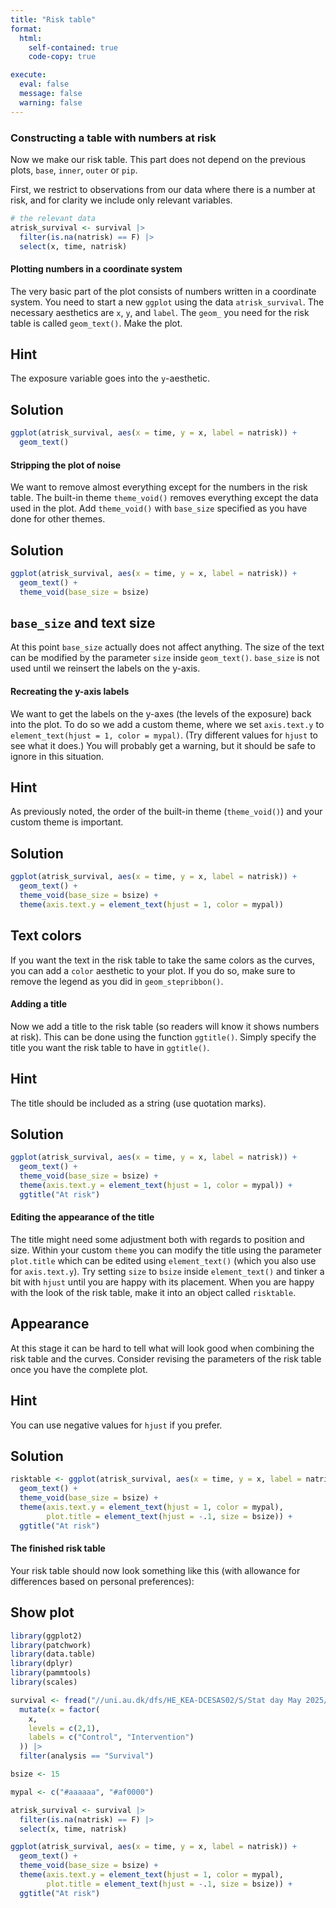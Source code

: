 ```yaml
---
title: "Risk table"
format:
  html:
    self-contained: true
    code-copy: true

execute:
  eval: false
  message: false
  warning: false
---
```

### Constructing a table with numbers at risk
Now we make our risk table. This part does not depend on the previous plots, `base`, `inner`, `outer` or `pip`.

First, we restrict to observations from our data where there is a number at risk, and for clarity we include only relevant variables.

```r
# the relevant data
atrisk_survival <- survival |>
  filter(is.na(natrisk) == F) |>
  select(x, time, natrisk)
```

#### Plotting numbers in a coordinate system
The very basic part of the plot consists of numbers written in a coordinate system. You need to start a new `ggplot` using the data `atrisk_survival`. The necessary aesthetics are `x`, `y`, and `label`. The `geom_` you need for the risk table is called `geom_text()`. Make the plot.

::: {.callout-tip collapse="true" appearance="simple"}
## Hint

The exposure variable goes into the `y`-aesthetic.
:::

::: {.callout-tip collapse="true" appearance="simple"}
## Solution

```r
ggplot(atrisk_survival, aes(x = time, y = x, label = natrisk)) +
  geom_text()
```
:::

#### Stripping the plot of noise
We want to remove almost everything except for the numbers in the risk table. The built-in theme `theme_void()` removes everything except the data used in the plot. Add `theme_void()` with `base_size` specified as you have done for other themes.

::: {.callout-tip collapse="true" appearance="simple"}
## Solution

```r
ggplot(atrisk_survival, aes(x = time, y = x, label = natrisk)) +
  geom_text() +
  theme_void(base_size = bsize)
```
:::
::: {.callout-note appearance="default"}
## `base_size` and text size
At this point `base_size` actually does not affect anything. The size of the text can be modified by the parameter `size` inside `geom_text()`. `base_size` is not used until we reinsert the labels on the y-axis.
:::
#### Recreating the y-axis labels
We want to get the labels on the y-axes (the levels of the exposure) back into the plot. To do so we add a custom theme, where we set `axis.text.y` to `element_text(hjust = 1, color = mypal)`. (Try different values for `hjust` to see what it does.) You will probably get a warning, but it should be safe to ignore in this situation.

::: {.callout-tip collapse="true" appearance="simple"}
## Hint
As previously noted, the order of the built-in theme (`theme_void()`) and your custom theme is important.
:::

::: {.callout-tip collapse="true" appearance="simple"}
## Solution

```r
ggplot(atrisk_survival, aes(x = time, y = x, label = natrisk)) +
  geom_text() +
  theme_void(base_size = bsize) +
  theme(axis.text.y = element_text(hjust = 1, color = mypal))
```
:::

::: {.callout-note appearance="default"}
## Text colors
If you want the text in the risk table to take the same colors as the curves, you can add a `color` aesthetic to your plot. If you do so, make sure to remove the legend as you did in `geom_stepribbon()`.
:::

#### Adding a title
Now we add a title to the risk table (so readers will know it shows numbers at risk). This can be done using the function `ggtitle()`. Simply specify the title you want the risk table to have in `ggtitle()`.

::: {.callout-tip collapse="true" appearance="simple"}
## Hint
The title should be included as a string (use quotation marks).
:::

::: {.callout-tip collapse="true" appearance="simple"}
## Solution

```r
ggplot(atrisk_survival, aes(x = time, y = x, label = natrisk)) +
  geom_text() +
  theme_void(base_size = bsize) +
  theme(axis.text.y = element_text(hjust = 1, color = mypal)) +
  ggtitle("At risk")
```
:::

#### Editing the appearance of the title
The title might need some adjustment both with regards to position and size. Within your custom `theme` you can modify the title using the parameter `plot.title` which can be edited using `element_text()` (which you also use for `axis.text.y`). Try setting `size` to `bsize` inside `element_text()` and tinker a bit with `hjust` until you are happy with its placement. When you are happy with the look of the risk table, make it into an object called `risktable`.

::: {.callout-note appearance="default"}
## Appearance
At this stage it can be hard to tell what will look good when combining the risk table and the curves. Consider revising the parameters of the risk table once you have the complete plot.
:::

::: {.callout-tip collapse="true" appearance="simple"}
## Hint
You can use negative values for `hjust` if you prefer.
:::

::: {.callout-tip collapse="true" appearance="simple"}
## Solution

```r
risktable <- ggplot(atrisk_survival, aes(x = time, y = x, label = natrisk)) +
  geom_text() +
  theme_void(base_size = bsize) +
  theme(axis.text.y = element_text(hjust = 1, color = mypal),
        plot.title = element_text(hjust = -.1, size = bsize)) +
  ggtitle("At risk")
```
:::

#### The finished risk table
Your risk table should now look something like this (with allowance for differences based on personal preferences):

::: {.callout-note collapse="true" appearance="default" icon=false}
## Show plot
```r

library(ggplot2)
library(patchwork)
library(data.table)
library(dplyr)
library(pammtools)
library(scales)

survival <- fread("//uni.au.dk/dfs/HE_KEA-DCESAS02/S/Stat day May 2025/risk_curves/data/riskdata.csv") |>
  mutate(x = factor(
    x,
    levels = c(2,1),
    labels = c("Control", "Intervention")
  )) |>
  filter(analysis == "Survival")

bsize <- 15

mypal <- c("#aaaaaa", "#af0000")

atrisk_survival <- survival |>
  filter(is.na(natrisk) == F) |>
  select(x, time, natrisk)

ggplot(atrisk_survival, aes(x = time, y = x, label = natrisk)) +
  geom_text() +
  theme_void(base_size = bsize) +
  theme(axis.text.y = element_text(hjust = 1, color = mypal),
        plot.title = element_text(hjust = -.1, size = bsize)) +
  ggtitle("At risk")
```
:::